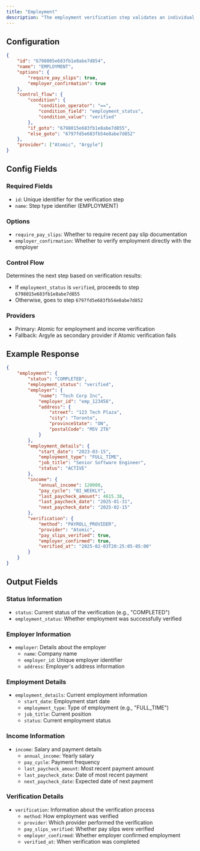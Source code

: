 ```yaml
---
title: "Employment"
description: "The employment verification step validates an individual's current employment status and income information through payroll providers."
---
```


## Configuration

```json
{
    "id": "6798005e683fb1e8abe7d854",
    "name": "EMPLOYMENT",
    "options": {
        "require_pay_slips": true,
        "employer_confirmation": true
    },
    "control_flow": {
        "condition": {
            "condition_operator": "==",
            "condition_field": "employment_status",
            "condition_value": "verified"
        },
        "if_goto": "6798015e683fb1e8abe7d855",
        "else_goto": "6797fd5e683fb54e8abe7d852"
    },
    "provider": ["Atomic", "Argyle"]
}
```

## Config Fields

### Required Fields
- `id`: Unique identifier for the verification step
- `name`: Step type identifier (EMPLOYMENT)

### Options
- `require_pay_slips`: Whether to require recent pay slip documentation
- `employer_confirmation`: Whether to verify employment directly with the employer

### Control Flow
Determines the next step based on verification results:
- If `employment_status` is `verified`, proceeds to step `6798015e683fb1e8abe7d855`
- Otherwise, goes to step `6797fd5e683fb54e8abe7d852`

### Providers
- Primary: Atomic for employment and income verification
- Fallback: Argyle as secondary provider if Atomic verification fails

## Example Response

```json
{
    "employment": {
        "status": "COMPLETED",
        "employment_status": "verified",
        "employer": {
            "name": "Tech Corp Inc",
            "employer_id": "emp_123456",
            "address": {
                "street": "123 Tech Plaza",
                "city": "Toronto",
                "provinceState": "ON",
                "postalCode": "M5V 2T6"
            }
        },
        "employment_details": {
            "start_date": "2023-03-15",
            "employment_type": "FULL_TIME",
            "job_title": "Senior Software Engineer",
            "status": "ACTIVE"
        },
        "income": {
            "annual_income": 120000,
            "pay_cycle": "BI_WEEKLY",
            "last_paycheck_amount": 4615.38,
            "last_paycheck_date": "2025-01-31",
            "next_paycheck_date": "2025-02-15"
        },
        "verification": {
            "method": "PAYROLL_PROVIDER",
            "provider": "Atomic",
            "pay_slips_verified": true,
            "employer_confirmed": true,
            "verified_at": "2025-02-03T20:25:05-05:00"
        }
    }
}
```

## Output Fields

### Status Information
- `status`: Current status of the verification (e.g., "COMPLETED")
- `employment_status`: Whether employment was successfully verified

### Employer Information
- `employer`: Details about the employer
  - `name`: Company name
  - `employer_id`: Unique employer identifier
  - `address`: Employer's address information

### Employment Details
- `employment_details`: Current employment information
  - `start_date`: Employment start date
  - `employment_type`: Type of employment (e.g., "FULL_TIME")
  - `job_title`: Current position
  - `status`: Current employment status

### Income Information
- `income`: Salary and payment details
  - `annual_income`: Yearly salary
  - `pay_cycle`: Payment frequency
  - `last_paycheck_amount`: Most recent payment amount
  - `last_paycheck_date`: Date of most recent payment
  - `next_paycheck_date`: Expected date of next payment

### Verification Details
- `verification`: Information about the verification process
  - `method`: How employment was verified
  - `provider`: Which provider performed the verification
  - `pay_slips_verified`: Whether pay slips were verified
  - `employer_confirmed`: Whether employer confirmed employment
  - `verified_at`: When verification was completed

